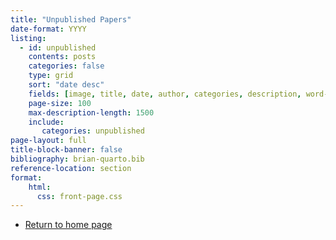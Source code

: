 ```yaml
---
title: "Unpublished Papers"
date-format: YYYY
listing: 
  - id: unpublished
    contents: posts
    categories: false
    type: grid
    sort: "date desc"
    fields: [image, title, date, author, categories, description, word-count]
    page-size: 100
    max-description-length: 1500
    include:
       categories: unpublished
page-layout: full
title-block-banner: false
bibliography: brian-quarto.bib
reference-location: section 
format: 
    html:
      css: front-page.css
---
```


:::{#unpublished}
:::

- [Return to home page](index.html)